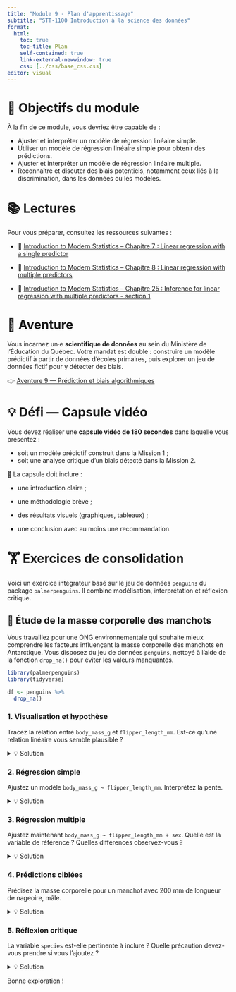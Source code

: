 ```yaml
---
title: "Module 9 - Plan d'apprentissage"
subtitle: "STT-1100 Introduction à la science des données"
format:
  html:
    toc: true
    toc-title: Plan
    self-contained: true
    link-external-newwindow: true
    css: [../css/base_css.css]
editor: visual
---
```


# 🎯 Objectifs du module

À la fin de ce module, vous devriez être capable de :

- Ajuster et interpréter un modèle de régression linéaire simple.
- Utiliser un modèle de régression linéaire simple pour obtenir des prédictions.
- Ajuster et interpréter un modèle de régression linéaire multiple.
- Reconnaître et discuter des biais potentiels, notamment ceux liés à la discrimination, dans les données ou les modèles.

# 📚 Lectures

Pour vous préparer, consultez les ressources suivantes :

- 📘 [Introduction to Modern Statistics – Chapitre 7 : Linear regression with a single predictor](https://openintro-ims.netlify.app/model-slr)
- 📘 [Introduction to Modern Statistics – Chapitre 8 : Linear regression with multiple predictors](https://openintro-ims.netlify.app/model-mlr)

- 📘 [Introduction to Modern Statistics – Chapitre 25 : Inference for linear regression with multiple predictors - section 1](https://openintro-ims.netlify.app/inf-model-mlr#sec-inf-mult-reg-soft )

# 🧭 Aventure

Vous incarnez un·e **scientifique de données** au sein du Ministère de l'Éducation du Québec. Votre mandat est double : construire un modèle prédictif à partir de données d’écoles primaires, puis explorer un jeu de données fictif pour y détecter des biais.

👉 [Aventure 9 — Prédiction et biais algorithmiques](Aventure/Aventure%209.qmd)

# 💡 Défi — Capsule vidéo {.unnumbered}

Vous devez réaliser une **capsule vidéo de 180 secondes** dans laquelle vous présentez :

- soit un modèle prédictif construit dans la Mission 1 ;
- soit une analyse critique d’un biais détecté dans la Mission 2.

🎯 La capsule doit inclure :

- une introduction claire ;

- une méthodologie brève ;

- des résultats visuels (graphiques, tableaux) ;

- une conclusion avec au moins une recommandation.

# 🏋️ Exercices de consolidation {.unnumbered}

Voici un exercice intégrateur basé sur le jeu de données `penguins` du package `palmerpenguins`. Il combine modélisation, interprétation et réflexion critique.

## 🐧 Étude de la masse corporelle des manchots

Vous travaillez pour une ONG environnementale qui souhaite mieux comprendre les facteurs influençant la masse corporelle des manchots en Antarctique. Vous disposez du jeu de données `penguins`, nettoyé à l’aide de la fonction `drop_na()` pour éviter les valeurs manquantes.

```r
library(palmerpenguins)
library(tidyverse)

df <- penguins %>% 
  drop_na()
```

### 1. Visualisation et hypothèse
Tracez la relation entre `body_mass_g` et `flipper_length_mm`. Est-ce qu’une relation linéaire vous semble plausible ?

<details><summary>💡 Solution</summary>
Utilisez `ggplot(df, aes(x = flipper_length_mm, y = body_mass_g)) + geom_point() + geom_smooth(method = "lm")`. La relation est clairement linéaire.
</details>

### 2. Régression simple
Ajustez un modèle `body_mass_g ~ flipper_length_mm`. Interprétez la pente.

<details><summary>💡 Solution</summary>
Chaque mm supplémentaire de longueur de nageoire est associé à une augmentation moyenne de X grammes de masse corporelle (voir valeur exacte dans le modèle).
</details>

### 3. Régression multiple
Ajustez maintenant `body_mass_g ~ flipper_length_mm + sex`. Quelle est la variable de référence ? Quelles différences observez-vous ?

<details><summary>💡 Solution</summary>
R utilise la première modalité alphabétique comme référence (ici probablement "female"). Le coefficient de `sexmale` représente la différence moyenne de masse entre mâles et femelles, à longueur égale.
</details>

### 4. Prédictions ciblées
Prédisez la masse corporelle pour un manchot avec 200 mm de longueur de nageoire, mâle.

<details><summary>💡 Solution</summary>
Créer une table `newdata <- tibble(flipper_length_mm = 200, sex = "male")` puis faire `predict(model, newdata)`.
</details>


### 5. Réflexion critique
La variable `species` est-elle pertinente à inclure ? Quelle précaution devez-vous prendre si vous l’ajoutez ?

<details><summary>💡 Solution</summary>
Oui, `species` est très corrélée avec la masse. Il faut faire attention à la multicolinéarité si elle est fortement liée aux autres prédicteurs.
</details>

Bonne exploration !
